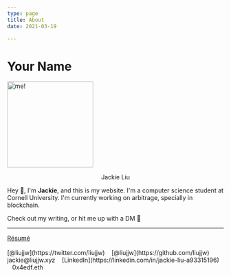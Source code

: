 ```yaml
---
type: page
title: About
date: 2021-03-19

---
```

# Your Name
<img src="images/out-prof.png" alt="me!" width="200"/>

<center><p class="name">Jackie Liu</p></center>

Hey 👋, I'm **Jackie**, and this is my website. I'm a computer science student at Cornell University. I'm currently working on arbitrage, specially in blockchain.

Check out my writing, or hit me up with a DM 💬

---
<div>
  <i class="fa-solid fa-file fa-xl"></i> <a href="/files/resume.pdf"
        alt="alt text"
        target="_blank"
        rel="noopener noreferrer">Résumé</a> 
  <br /> <br />
  <i class="fa-brands fa-twitter fa-xl"></i> [@liujjw](https://twitter.com/liujjw) &nbsp;&nbsp; 
  <i class="fa-brands fa-github fa-xl"></i> [@liujjw](https://github.com/liujjw) &nbsp;&nbsp;
  <i class="fa-solid fa-envelope fa-xl"></i> jackie@liujjw.xyz &nbsp;&nbsp;
  <i class="fa-brands fa-linkedin fa-xl"></i> [LinkedIn](https://linkedin.com/in/jackie-liu-a93315196) &nbsp;&nbsp;
  <i class="fa-brands fa-ethereum fa-xl"></i>  0x4edf.eth &nbsp;&nbsp;
</div>
